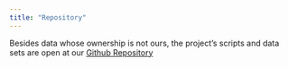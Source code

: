 ```yaml
---
title: "Repository"
---
```


Besides data whose ownership is not ours, the project's scripts and data sets are open at our [Github Repository](https://github.com/valeriavla/Miso_articles_detection)
